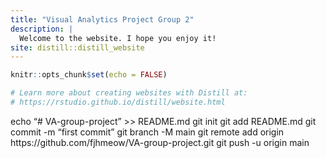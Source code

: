 ```yaml
---
title: "Visual Analytics Project Group 2"
description: |
  Welcome to the website. I hope you enjoy it!
site: distill::distill_website
---
```


```r
knitr::opts_chunk$set(echo = FALSE)

# Learn more about creating websites with Distill at:
# https://rstudio.github.io/distill/website.html

```

echo "# VA-group-project" >> README.md
git init
git add README.md
git commit -m "first commit"
git branch -M main
git remote add origin https://github.com/fjhmeow/VA-group-project.git
git push -u origin main